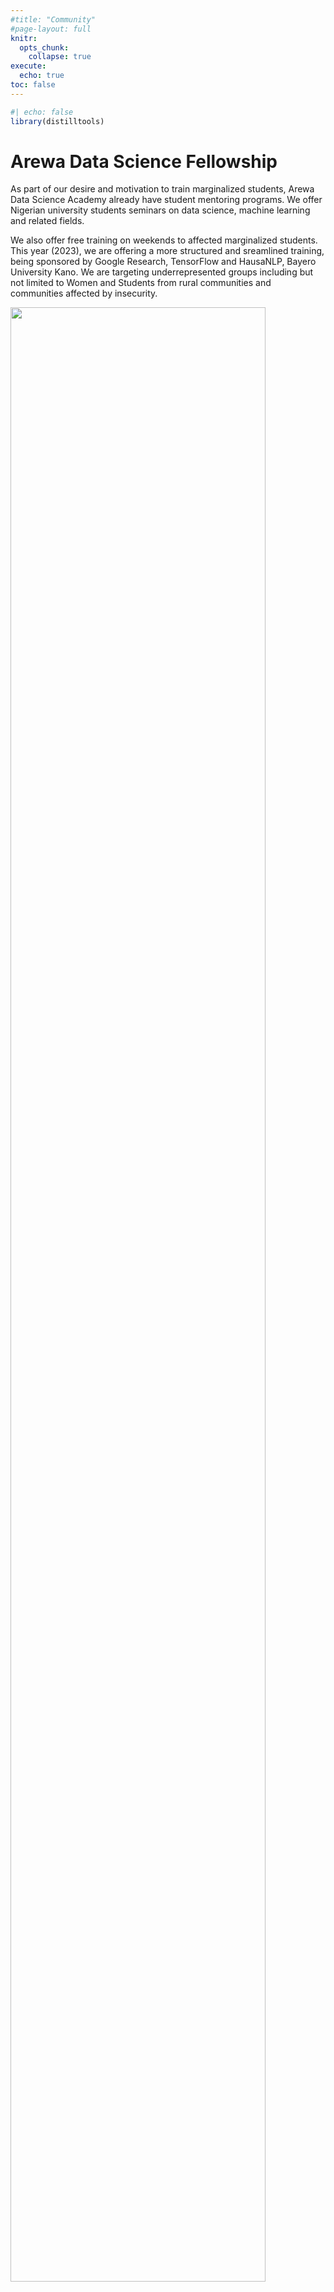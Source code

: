 ```yaml
---
#title: "Community"
#page-layout: full
knitr:
  opts_chunk: 
    collapse: true
execute: 
  echo: true
toc: false
---
```


```r
#| echo: false
library(distilltools)
```

# [Arewa Data Science Fellowship]{.third-color}

As part of our desire and motivation to train marginalized students, Arewa Data Science Academy already have student mentoring programs. We offer Nigerian university students seminars on data science, machine learning and related fields. 

We also offer free training on weekends to affected marginalized students. This year (2023), we are offering a more structured and sreamlined training, being sponsored by Google Research, TensorFlow and HausaNLP, Bayero University Kano. We are targeting underrepresented groups including but not limited to Women and Students from rural communities and communities affected by insecurity.




![](/images/arewadsfellowship_old.png){.profile-pic fig-alt="Headshot of Ella Kaye, a woman of around 40 with short brown hair looking slightly off-camera and smiling" fig-align="center" width="90%"}


